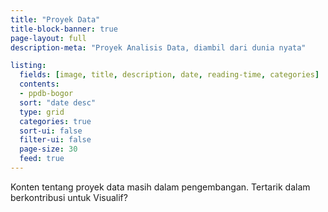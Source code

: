 ```yaml
---
title: "Proyek Data"
title-block-banner: true
page-layout: full
description-meta: "Proyek Analisis Data, diambil dari dunia nyata"

listing: 
  fields: [image, title, description, date, reading-time, categories]
  contents: 
  - ppdb-bogor
  sort: "date desc"
  type: grid
  categories: true
  sort-ui: false
  filter-ui: false
  page-size: 30
  feed: true
---
```


Konten tentang proyek data masih dalam pengembangan. Tertarik dalam berkontribusi untuk Visualif?
